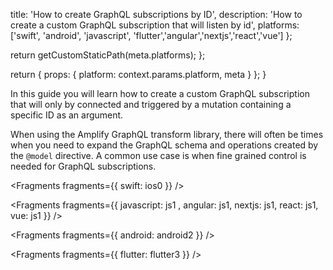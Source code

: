 
  title: 'How to create GraphQL subscriptions by ID',
  description:
    'How to create a custom GraphQL subscription that will listen by id',
  platforms: ['swift', 'android', 'javascript', 'flutter','angular','nextjs','react','vue'] 
};

  return getCustomStaticPath(meta.platforms);
};

  return {
    props: {
      platform: context.params.platform,
      meta
    }
  };
}

In this guide you will learn how to create a custom GraphQL subscription that will only by connected and triggered by a mutation containing a specific ID as an argument.

When using the Amplify GraphQL transform library, there will often be times when you need to expand the GraphQL schema and operations created by the `@model` directive. A common use case is when fine grained control is needed for GraphQL subscriptions.


<Fragments fragments={{ swift: ios0 }} />


<Fragments fragments={{  javascript: js1 , angular: js1, nextjs: js1, react: js1, vue: js1 }} />


<Fragments fragments={{ android: android2 }} />


<Fragments fragments={{ flutter: flutter3 }} />
